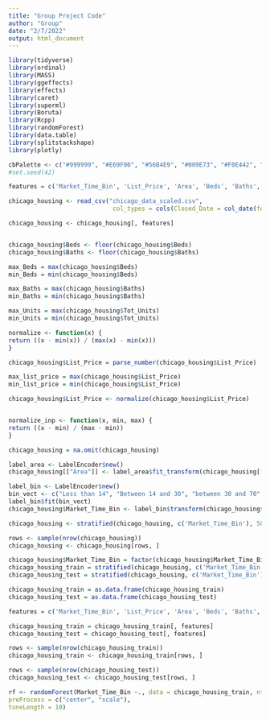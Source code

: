---
title: "Group Project Code"
author: "Group"
date: "2/7/2022"
output: html_document
---

```{r}
library(tidyverse)
library(ordinal)
library(MASS)
library(ggeffects)
library(effects)
library(caret)
library(superml)
library(Boruta)
library(Rcpp)
library(randomForest) 
library(data.table)
library(splitstackshape)
library(plotly)

cbPalette <- c("#999999", "#E69F00", "#56B4E9", "#009E73", "#F0E442", "#0072B2", "#D55E00", "#CC79A7")
#set.seed(42)

features = c('Market_Time_Bin', 'List_Price', 'Area', 'Beds', 'Baths', 'Tot_Units')

chicago_housing <- read_csv("chicago_data_scaled.csv", 
                             col_types = cols(Closed_Date = col_date(format = "%m/%d/%Y")))

chicago_housing <- chicago_housing[, features]


chicago_housing$Beds <- floor(chicago_housing$Beds)
chicago_housing$Baths <- floor(chicago_housing$Baths)

max_Beds = max(chicago_housing$Beds)
min_Beds = min(chicago_housing$Beds)

max_Baths = max(chicago_housing$Baths)
min_Baths = min(chicago_housing$Baths)

max_Units = max(chicago_housing$Tot_Units)
min_Units = min(chicago_housing$Tot_Units)

normalize <- function(x) {
return ((x - min(x)) / (max(x) - min(x)))
}

chicago_housing$List_Price = parse_number(chicago_housing$List_Price)

max_list_price = max(chicago_housing$List_Price)
min_list_price = min(chicago_housing$List_Price)

chicago_housing$List_Price <- normalize(chicago_housing$List_Price)


normalize_inp <- function(x, min, max) {
return ((x - min) / (max - min))
}

chicago_housing = na.omit(chicago_housing)

label_area <- LabelEncoder$new()
chicago_housing[["Area"]] <- label_area$fit_transform(chicago_housing[["Area"]])

label_bin <- LabelEncoder$new()
bin_vect <- c("Less than 14", "Between 14 and 30", "between 30 and 70", "Greater than 70")
label_bin$fit(bin_vect)
chicago_housing$Market_Time_Bin <- label_bin$transform(chicago_housing$Market_Time_Bin)

chicago_housing <- stratified(chicago_housing, c('Market_Time_Bin'), 500)

rows <- sample(nrow(chicago_housing))
chicago_housing <- chicago_housing[rows, ] 

chicago_housing$Market_Time_Bin = factor(chicago_housing$Market_Time_Bin, levels = c(0, 1, 2, 3))
chicago_housing_train = stratified(chicago_housing, c('Market_Time_Bin'), 0.7)
chicago_housing_test = stratified(chicago_housing, c('Market_Time_Bin'), 0.3)

chicago_housing_train = as.data.frame(chicago_housing_train)
chicago_housing_test = as.data.frame(chicago_housing_test)

features = c('Market_Time_Bin', 'List_Price', 'Area', 'Beds', 'Baths', 'Tot_Units')

chicago_housing_train = chicago_housing_train[, features]
chicago_housing_test = chicago_housing_test[, features]

rows <- sample(nrow(chicago_housing_train))
chicago_housing_train <- chicago_housing_train[rows, ] 

rows <- sample(nrow(chicago_housing_test))
chicago_housing_test <- chicago_housing_test[rows, ] 

rf <- randomForest(Market_Time_Bin ~., data = chicago_housing_train, ntree = 300,
preProcess = c("center", "scale"),
tuneLength = 10)
```

```{r}

```

